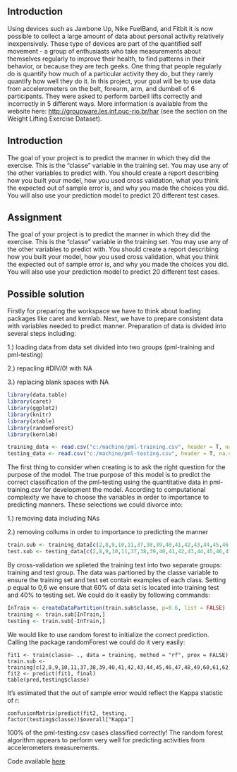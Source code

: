 Introduction
---------------------------------------

Using devices such as Jawbone Up, Nike FuelBand, and Fitbit it is now possible to collect a large amount of data about personal activity relatively inexpensively. These type of devices are part of the quantified self movement - a group of enthusiasts who take measurements about themselves regularly to improve their health, to find patterns in their behavior, or because they are tech geeks. One thing that people regularly do is quantify how much of a particular activity they do, but they rarely quantify how well they do it. In this project, your goal will be to use data from accelerometers on the belt, forearm, arm, and dumbell of 6 participants. They were asked to perform barbell lifts correctly and incorrectly in 5 different ways. More information is available from the website here: <http://groupware.les.inf.puc-rio.br/har> (see the section on the Weight Lifting Exercise Dataset).

Introduction
---------------------------------------
The goal of your project is to predict the manner in which they did the exercise. This is the "classe" variable in the training set. You may use any of the other variables to predict with. You should create a report describing how you built your model, how you used cross validation, what you think the expected out of sample error is, and why you made the choices you did. You will also use your prediction model to predict 20 different test cases.

Assignment
---------------------------------------
The goal of your project is to predict the manner in which they did the exercise. This is the "classe" variable in the training set. You may use any of the other variables to predict with. You should create a report describing how you built your model, how you used cross validation, what you think the expected out of sample error is, and why you made the choices you did. You will also use your prediction model to predict 20 different test cases.

Possible solution
---------------------------------------
Firstly for preparing the workspace we have to think about loading packages like caret and kernlab.
Next, we have to prepare consistent data with variables needed to predict manner. Preparation of data is divided into several steps including:

1.) loading data from data set divided into two groups (pml-training and pml-testing)

2.) repacling #DIV/0! with NA

3.) replacing blank spaces with NA

```r
library(data.table)
library(caret)
library(ggplot2)
library(knitr)
library(xtable)
library(randomForest)
library(kernlab)
```

```r
training_data <- read.csv("c:/machine/pml-training.csv", header = T, na.strings = c("NA", ""))
testing_data <- read.csv("c:/machine/pml-testing.csv", header = T, na.strings = c("NA", ""))
```

The first thing to consider when creating is to ask the right question for the purpose of the model. The true purpose of this model is to predict the correct classification of the pml-testing using the quantitative data in pml-training.csv for development the model. According to computational complexity we have to choose the variables in order to importance to predicting manners. These selections we could divorce into:

1.) removing data including NAs

2.) removing collums in order to importance to predicting the manner

```r
train.sub <- training_data[c(2,8,9,10,11,37,38,39,40,41,42,43,44,45,46,47,48,49,60,61,62,63,64,65,66,67,68,84,85,86,102,113,114,115,116,117,118,119,120,121,122,123,124,140,151,152,153,154,155,156,157,158,159,160)]
test.sub <- testing_data[c(2,8,9,10,11,37,38,39,40,41,42,43,44,45,46,47,48,49,60,61,62,63,64,65,66,67,68,84,85,86,102,113,114,115,116,117,118,119,120,121,122,123,124,140,151,152,153,154,155,156,157,158,159,160)]
```

By cross-validation we splieted the training test into two separate groups: training and test group. The data was partioned by the classe variable to ensure the training set and test set contain examples of each class. Setting p equal to 0,6 we ensure that 60% of data set is located into training test and 40% to testing set. We could do it easily by following commands:

```r
InTrain <- createDataPartition(train.sub$classe, p=0.6, list = FALSE)
training <- train.sub[InTrain,]
testing <- train.sub[-InTrain,]
```
We would like to use random forest to initialize the correct prediction. Calling the package randomForest we could do it very easily:
```
fit1 <- train(classe~ ., data = training, method = "rf", prox = FALSE)
train.sub <- training[c(2,8,9,10,11,37,38,39,40,41,42,43,44,45,46,47,48,49,60,61,62,63,64,65,66,67,68,84,85,86,102,113,114,115,116,117,118,119,120,121,122,123,124,140,151,152,153,154,155,156,157,158,159,160)]
fit2 <- predict(fit1, final)
table(pred,testing$classe)
```
It's estimated that the out of sample error would reflect the Kappa statistic of r:
```
confusionMatrix(predict(fit2, testing, factor(testing$classe))$overall["Kappa"]
```
100% of the pml-testing.csv cases classified correctly! The random forest algorithm appears to perform very well for predicting activities from accelerometers measurements.

Code available  [here](https://github.com/agardy/PML/blob/project.r/project.r)
